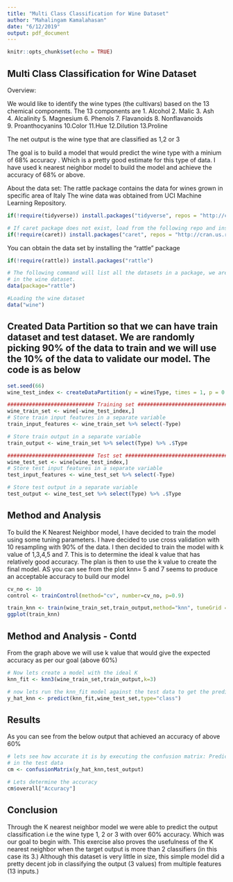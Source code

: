 ```yaml
---
title: "Multi Class Classification for Wine Dataset"
author: "Mahalingam Kamalahasan"
date: "6/12/2019"
output: pdf_document
---
```


```r
knitr::opts_chunk$set(echo = TRUE)
```

## Multi Class Classification for Wine Dataset

Overview:

We would like to identify the wine types (the cultivars) based on the 13 chemical
components. The 13 components are 
1. Alcohol
2. Malic 
3. Ash           
4. Alcalinity 
5. Magnesium
6. Phenols 
7. Flavanoids
8. Nonflavanoids   
9. Proanthocyanins
10.Color
11.Hue
12.Dilution
13.Proline

The net output is the wine type that are classified as 1,2 or 3

The goal is to build a model that would predict the wine type with a minium of 68% accuracy . Which is a pretty good estimate for this type of data. I have used k nearest neighbor model to build the model and achieve the accuracy of 68% or above.

About the data set:
The rattle package contains the data for wines grown in specific area of Italy
The wine data was obtained from UCI Machine Learning Repository.

```r
if(!require(tidyverse)) install.packages("tidyverse", repos = "http://cran.us.r-project.org")

# If caret package does not exist, load from the following repo and install it
if(!require(caret)) install.packages("caret", repos = "http://cran.us.r-project.org")


```

You can obtain the data set by installing the "rattle" package

```r
if(!require(rattle)) install.packages("rattle")

# The following command will list all the datasets in a package, we are interested
# in the wine dataset. 
data(package="rattle") 

#Loading the wine dataset
data("wine")


```

## Created Data Partition so that we can have train dataset and test dataset. We are randomly picking 90% of the data to train and we will use the 10% of the data to validate our model. The code is as below

```r
set.seed(66)
wine_test_index <- createDataPartition(y = wine$Type, times = 1, p = 0.1, list = FALSE)

############################ Training set #####################################
wine_train_set <- wine[-wine_test_index,]
# Store train input features in a separate variable
train_input_features <- wine_train_set %>% select(-Type)

# Store train output in a separate variable
train_output <- wine_train_set %>% select(Type) %>% .$Type

############################ Test set #####################################
wine_test_set <- wine[wine_test_index,]
# Store test input features in a separate variable
test_input_features <- wine_test_set %>% select(-Type)

# Store test output in a separate variable
test_output <- wine_test_set %>% select(Type) %>% .$Type
```

## Method and Analysis

To build the K Nearest Neighbor model, I have decided to train the model using some tuning parameters. I have decided to use cross validation with 10 resampling with 90% of the data. I then decided to train the model with k value of 1,3,4,5 and 7. This is to determine the ideal k value that has relatively good accuracy.
The plan is then to use the k value to create the final model. AS you can see from the plot knn= 5 and 7 seems to produce an acceptable accuracy to build our model

```r
cv_no <- 10
control <- trainControl(method="cv", number=cv_no, p=0.9)

train_knn <- train(wine_train_set,train_output,method="knn", tuneGrid = data.frame(k=c(1,2,3,4,5,7)),trControl = control )
ggplot(train_knn)
```

## Method and Analysis - Contd
From the graph above we will use k value that would give the expected accuracy as per our goal (above 60%)

```r
# Now lets create a model with the ideal K 
knn_fit <- knn3(wine_train_set,train_output,k=3)

# now lets run the knn_fit model against the test data to get the predicted Y
y_hat_knn <- predict(knn_fit,wine_test_set,type="class")
```

## Results
As you can see from the below output that achieved an accuracy of above 60%
```r
# lets see how accurate it is by executing the confusion matrix: Predicted output versus actual output
# in the test data
cm <- confusionMatrix(y_hat_knn,test_output) 

# Lets determine the accuracy
cm$overall["Accuracy"]
```

## Conclusion
Through the K nearest neighbor model we were able to predict the output classification i.e the wine type 1, 2 or 3 with over 60% accuracy. Which was our goal to begin with. This exercise also proves the usefulness of the K nearest neighbor when the target output is more than 2 classifiers (in this case its 3.) Although this dataset is very little in size, this simple model did a pretty decent job in classifying the output (3 values) from multiple features (13 inputs.)
